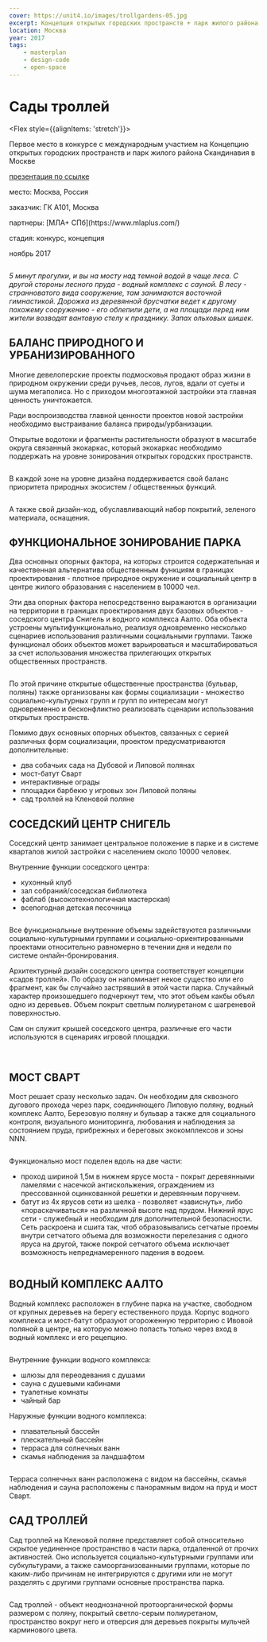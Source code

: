 ```yaml
---
cover: https://unit4.io/images/trollgardens-05.jpg
excerpt: Концепция открытых городских пространств + парк жилого района Скандинавия, Москва
location: Москва
year: 2017
tags:
    - masterplan
    - design-code
    - open-space
---
```


# Сады троллей

<Flex style={{alignItems: 'stretch'}}>
<Flex col>

Первое место в конкурсе с международным участием на Концепцию открытых городских пространств и парк жилого района Скандинавия в Москве

<p style={{flex: '0 1 auto'}}>

[презентация по ссылке](https://issuu.com/unit4/docs/troll_gardens)
</p>
</Flex>

<div>
<p><BlackHighlight>место:</BlackHighlight> Москва, Россия</p>

<p><BlackHighlight>заказчик:</BlackHighlight> ГК А101, Москва</p>

<p><BlackHighlight>партнеры:</BlackHighlight> [МЛА+ СПб](https://www.mlaplus.com/)</p>

<p><BlackHighlight>стадия:</BlackHighlight> конкурс, концепция</p>

ноябрь 2017
</div>
</Flex>


<Image src="/images/trollgardens-03.jpg" alt="" />

_5 минут прогулки, и вы на мосту над темной водой в чаще леса. С другой стороны лесного пруда - водный комплекс с сауной. В лесу - странноватого вида сооружение, там занимаются восточной гимнастикой. Дорожка из деревянной брусчатки ведет к другому похожему сооружению - его облепили дети, а на площади перед ним жители возводят вантовую стелу к празднику. Запах ольховых шишек._



## БАЛАНС ПРИРОДНОГО И УРБАНИЗИРОВАННОГО

Многие девелоперские проекты подмосковья продают образ жизни в природном окружении среди ручьев, лесов, лугов, вдали от суеты и шума мегаполиса. Но с приходом многоэтажной застройки эта главная ценность уничтожается.

Ради воспроизводства главной ценности проектов новой застройки необходимо выстраивание баланса природы/урбанизации.

Открытые водотоки и фрагменты растительности образуют в масштабе округа связанный экокаркас, который экокаркас необходимо поддержать на уровне зонирования открытых городских пространств.

<Image src="/images/trollgardens-01.jpg" alt="" />

В каждой зоне на уровне дизайна поддерживается свой баланс приоритета природных экосистем / общественных функций.

<Image src="/images/trollgardens-02.jpg" alt="" />

А также свой дизайн-код, обуславливающий набор покрытий, зеленого материала, оснащения.


## ФУНКЦИОНАЛЬНОЕ ЗОНИРОВАНИЕ ПАРКА

Два основных опорных фактора, на которых строится содержательная и качественная альтернатива общественным функциям в границах проектирования - плотное природное окружение и социальный центр в центре жилого образования с населением в 10000 чел.

Эти два опорных фактора непосредственно выражаются в организации на территории в границах проектирования двух базовых объектов - соседского центра Снигель и водного комплекса Аалто. Оба объекта устроены мультифункционально, реализуя одновременно несколько сценариев использования различными социальными группами. Также функционал обоих объектов может варьироваться и масштабироваться за счет использования множества прилегающих открытых общественных пространств.

<Image src="/images/trollgardens-12.jpg" alt="" />

По этой причине открытые общественные пространства (бульвар, поляны) также организованы как формы социализации - множество социально-культурных групп и групп по интересам могут одновременно и бесконфликтно реализовать сценарии использования открытых пространств.

Помимо двух основных опорных объектов, связанных с серией различных форм социализации, проектом предусматриваются дополнительные:
- два собачьих сада на Дубовой и Липовой полянах
- мост-батут Сварт
- интерактивные ограды
- площадки барбекю у игровых зон Липовой поляны
- сад троллей на Кленовой поляне



## СОСЕДСКИЙ ЦЕНТР СНИГЕЛЬ

Соседский центр занимает центральное положение в парке и в системе кварталов жилой застройки с населением около 10000 человек.

Внутренние функции соседского центра:
- кухонный клуб
- зал собраний/соседская библиотека
- фаблаб (высокотехнологичная мастерская)
- всепогодная детская песочница


<Image src="/images/trollgardens-04.jpg" alt="" />

Все функциональные внутренние объемы задействуются различными социально-культурными группами и социально-ориентированными проектами относительно равномерно в течении дня и недели по системе онлайн-бронирования.

Архитектурный дизайн соседского центра соответствует концепции «садов троллей». По образу он напоминает некое существо или его фрагмент, как бы случайно застрявший в этой части парка. Случайный характер произошедшего подчеркнут тем, что этот объем какбы объял одно из деревьев. Объем покрыт светлым полиуретаном с шагреневой поверхностью.

Сам он служит крышей соседского центра, различные его части используются в сценариях игровой площадки.

<Carousel effect='crossfade'>
	<Image src="/images/trollgardens-05.jpg" alt="" />
	<Image src="/images/trollgardens-06_1.jpg" alt="" />
	<Image src="/images/trollgardens-06_2.jpg" alt="" />
</Carousel>

## МОСТ СВАРТ

Мост решает сразу несколько задач. Он необходим для сквозного дугового прохода через парк, соединяющего Липовую поляну, водный комплекс Аалто, Березовую поляну и бульвар а также для социального контроля, визуального мониторинга, любования и наблюдения за состоянием пруда, прибрежных и береговых экокомплексов и зоны NNN.

<Image src="/images/trollgardens-09.jpg" alt="" />

Функционально мост поделен вдоль на две части:
- проход шириной 1,5м в нижнем ярусе моста - покрыт деревянными ламелями с насечкой антискольжения, ограждением из прессованной оцинкованной решетки и деревянным поручнем.
- батут из 4х ярусов сети из шелка - позволяет «зависнуть», либо «пораскачиваться» на различной высоте над прудом. Нижний ярус сети - служебный и необходим для дополнительной безопасности. Сеть раскроена и сшита так, чтоб образовывались сетчатые проемы внутри сетчатого объема для возможности перелезания с одного яруса на другой, также покрой сетчатого объема исключает возможность непреднамеренного падения в водоем.

<Image src="/images/trollgardens-10.jpg" alt="" />

## ВОДНЫЙ КОМПЛЕКС ААЛТО
Водный комплекс расположен в глубине парка на участке, свободном от крупных деревьев на берегу естественного пруда. Корпус водного комплекса и мост-батут образуют огороженную территорию с Ивовой поляной в центре, на которую можно попасть только через вход в водный комплекс и его рецепцию.

<Image src="/images/trollgardens-08.jpg" alt="" />

Внутренние функции водного комплекса:
- шлюзы для переодевания с душами
- сауна с душевыми кабинами
- туалетные комнаты
- чайный бар

Наружные функции водного комплекса:
- плавательный бассейн
- плескательный бассейн
- терраса для солнечных ванн
- скамья наблюдения за ландшафтом

<Image src="/images/trollgardens-11.jpg" alt="" />

Терраса солнечных ванн расположена с видом на бассейны, скамья наблюдения и сауна расположены с панорамным видом на пруд и мост Сварт.


## САД ТРОЛЛЕЙ

Сад троллей на Кленовой поляне представляет собой относительно скрытое уединенное пространство в части парка, отдаленной от прочих активностей. Оно используется социально-культурными группами или субкультурами, а также самоорганизованными группами, которые по каким-либо причинам не интегрируются с другими или не могут разделять с другими группами основные пространства парка.

<Image src="/images/trollgardens-16.jpg" alt="" />

Сад троллей - объект неоднозначной протоорганической формы размером с поляну, покрытый светло-серым полиуретаном, пространство вокруг него и отверсия для деревьев покрыты мульчей карминового цвета.

